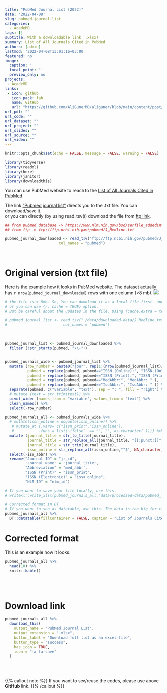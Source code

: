 ```yaml
---
title: "PubMed Journal List (2022)"
date: '2022-04-08'
slug: pubmed-journal-list
categories:
  - AcadeMD
tags: []
subtitle: With a downloadable link (.xlsx)
summary: List of All Journals Cited in PubMed 
authors: [admin]
lastmod: '2022-04-08T13:01:16+03:00'
featured: no
image:
  caption: ''
  focal_point: ''
  preview_only: no
projects: 
 - AcadeMD
links:
 - icon: github
   icon_pack: fab
   name: GitHub
   url: "https://github.com/AliGunerMD/aliguner/blob/main/content/post/2022-04-08-pubmed-journal-list/index.en.Rmd"
url_pdf: ""
url_code: ""
url_dataset: ""
url_project: ""
url_slides: ""
url_source: ""
url_video: ""
---
```


```r
knitr::opts_chunk$set(echo = FALSE, message = FALSE, warning = FALSE)
```


```r
library(tidyverse)
library(readxl)
library(here)
library(janitor)
library(downloadthis)
```

You can use PubMed website to reach to the [List of All Journals Cited in PubMed](https://www.nlm.nih.gov/bsd/serfile_addedinfo.html).  

The link ["Pubmed journal list"](https://ftp.ncbi.nih.gov/pubmed/J_Medline.txt) directs you to the .txt file. You can download/save it.  
or you can directly (by using read_tsv()) download the file from [ftp link](ftp://ftp.ncbi.nih.gov/pubmed/J_Medline.txt).

```r
## from pubmed database -> https://www.nlm.nih.gov/bsd/serfile_addedinfo.html
## from ftp -> ftp://ftp.ncbi.nih.gov/pubmed/J_Medline.txt

pubmed_journal_downloaded <- read_tsv("ftp://ftp.ncbi.nih.gov/pubmed/J_Medline.txt",
                        col_names = "pubmed") 

```
<br>

# Original version (txt file)  
Here is the example how it looks in PubMed website. The dataset actually has `r nrow(pubmed_journal_downloaded)` rows with one column (>8 mb). 
![](./pubmed_org.jpg)

```r
# the file is > 8mb. So, You can download it as a local file first. and then read it from local.  
# or you can use {r, cache = TRUE} option. 
# But be careful about the updates in the file. Using {cache.extra = tools::md5sum("")} option may be needed.

# pubmed_journal_list <- read_tsv("./data/downloaded-data/J_Medline.txt",
#                         col_names = "pubmed")
```
<br>
```r
pubmed_journal_list <- pubmed_journal_downloaded %>%         
  filter (!str_starts(pubmed, "\\-"))               


pubmed_journals_wide <- pubmed_journal_list %>%  
  mutate (row_number = paste0("jour", rep(1:(nrow(pubmed_journal_list)/7), each = 7)), .before = "pubmed",
          pubmed = replace(pubmed, pubmed=="ISSN (Online):", "ISSN (Online): " ),
          pubmed = replace(pubmed, pubmed=="ISSN (Print):", "ISSN (Print): " ),
          pubmed = replace(pubmed, pubmed=="MedAbbr:", "MedAbbr: " ),
          pubmed = replace(pubmed, pubmed=="IsoAbbr:", "IsoAbbr: " )) %>% 
  separate(pubmed, c("variable", "text"), sep = ": ", fill = "right") %>% 
  # mutate (text = str_trim(text)) %>% 
  pivot_wider (names_from = "variable", values_from = "text") %>% 
  clean_names() %>% 
  select(-row_number)
```


```r
pubmed_journals_all <- pubmed_journals_wide %>% 
  # mutate(issn_online = noquote(issn_online)) %>% 
   # mutate_at (.vars= c("issn_print","issn_online"),
   #           .funs = list(~ifelse(. == "", "", as.character(.)))) %>% 
  mutate (journal_title = str_to_title(journal_title),
          journal_title = str_replace_all(journal_title, "[[:punct:]]", ""),
          journal_title = str_trim(journal_title),
          issn_online = str_replace_all(issn_online,"^$", NA_character_)) %>% 
  select(-iso_abbr) %>% 
  rename("Journal ID" = "jr_id",
         "Journal Name" = "journal_title",
         "Abbreviation" = "med_abbr",
         "ISSN (Print)" = "issn_print",
         "ISSN (Electronic)" = "issn_online",
         "NLM ID" = "nlm_id")
```


```r
# If you want to save your file locally, use this.
# writexl::write_xlsx(pubmed_journals_all,"data/processed-data/pubmed_list_2022.xlsx")
```

```r
# Corrected format in DT
# If you want to see as datatable, use this. The data is too big for client-side datatables.
pubmed_journals_all %>%
  DT::datatable(fillContainer = FALSE, caption = "List of Journals Cited in PubMed")
```

# Corrected format
This is an example how it looks. 
```r
pubmed_journals_all %>% 
  head(10) %>% 
  knitr::kable()
```



<br><br>

# Download link
```r
pubmed_journals_all %>%
  download_this(
    output_name = "PubMed Journal List",
    output_extension = ".xlsx",
    button_label = "Download full list as an excel file",
    button_type = "success",
    has_icon = TRUE,
    icon = "fa fa-save"
  )
```
<br><br>

{{% callout note %}}
If you want to see/reuse the codes, please use above **GitHub** link.
{{% /callout %}}
